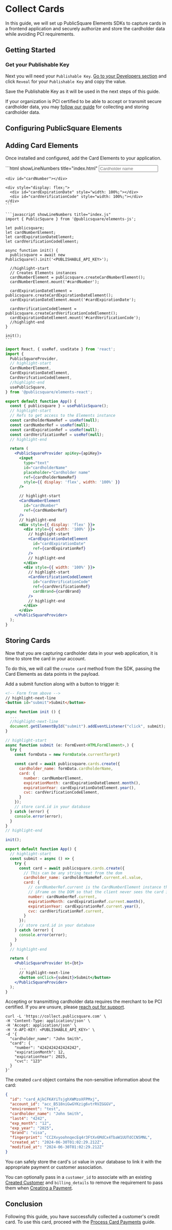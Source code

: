 

# Collect Cards

In this guide, we will set up PublicSquare Elements SDKs to capture cards in a frontend application and securely authorize and store the cardholder data while avoiding PCI requirements.

## Getting Started

<GettingStartedSection />

### Get your Publishable Key

Next you will need your `Publishable Key`. [Go to your Developers section](https://portal.publicsquare.com/developers/api-keys) and click `Reveal` for your `Publishable Key` and copy the value.

<Alert>Save the Publishable Key as it will be used in the next steps of this guide.</Alert>

<Alert type="warning">If your organization is PCI certified to be able to accept or transmit secure cardholder data, you may [follow our guide](/guides/payment-methods/collect-cards?sdk=shell#storing-cards) for collecting and storing cardholder data.</Alert>

## Configuring PublicSquare Elements

<ConfigureElementsSection />

## Adding Card Elements

Once installed and configured, add the Card Elements to your application.

<Tabs className="publicsquare-tabs" queryString="sdk">
  <TabItem value="javascript" label="JavaScript">
    ```html showLineNumbers title="index.html"
    <input
      type="text"
      id="cardholderName"
      placeholder="Cardholder name"
      style={{ display: 'flex', width: '100%' }}
    />

    <div id="cardNumber"></div>

    <div style="display: flex;">
      <div id="cardExpirationDate" style="width: 100%;"></div>
      <div id="cardVerificationCode" style="width: 100%;"></div>
    </div>
    ```

    ```javascript showLineNumbers title="index.js"
    import { PublicSquare } from '@publicsquare/elements-js';

    let publicsquare;
    let cardNumberElement;
    let cardExpirationDateElement;
    let cardVerificationCodeElement;

    async function init() {
      publicsquare = await new PublicSquare().init('<PUBLISHABLE_API_KEY>');

      //highlight-start
      // Creates Elements instances
      cardNumberElement = publicsquare.createCardNumberElement();
      cardNumberElement.mount('#cardNumber');

      cardExpirationDateElement = publicsquare.createCardExpirationDateElement();
      cardExpirationDateElement.mount('#cardExpirationDate');

      cardVerificationCodeElement = publicsquare.createCardVerificationCodeElement();
      cardExpirationDateElement.mount('#cardVerificationCode');
      //highlight-end
    }

    init();
    ```
  </TabItem>

  <TabItem value="react" label="React">

```jsx showLineNumbers title="App.jsx"
import React, { useRef, useState } from 'react';
import {
  PublicSquareProvider,
  // highlight-start
  CardNumberElement,
  CardExpirationDateElement,
  CardVerifcationCodeElement,
  //highlight-end
  usePublicSquare,
} from '@publicsquare/elements-react';

export default function App() {
  const { publicsquare } = usePublicSquare();
  // highlight-start
  // Refs to get access to the Elements instance
  const cardholderNameRef = useRef(null);
  const cardNumberRef = useRef(null);
  const cardExpirationRef = useRef(null);
  const cardVerificationRef = useRef(null);
  // highlight-end

  return (
    <PublicSquareProvider apiKey={apiKey}>
      <input
        type="text"
        id="cardholderName"
        placeholder="Cardholder name"
        ref={cardholderNameRef}
        style={{ display: 'flex', width: '100%' }}
      />

      // highlight-start
      <CardNumberElement
        id="cardNumber"
        ref={cardNumberRef}
      />
      // highlight-end
      <div style={{ display: 'flex' }}>
        <div style={{ width: '100%' }}>
          // highlight-start
          <CardExpirationDateElement
            id="cardExpirationDate"
            ref={cardExpirationRef}
          />
          // highlight-end
        </div>
        <div style={{ width: '100%' }}>
          // highlight-start
          <CardVerificationCodeElement
            id="cardVerificationCode"
            ref={cardVerificationRef}
            cardBrand={cardBrand}
          />
          // highlight-end
        </div>
      </div>
    </PublicSquareProvider>
  );
}
```
  </TabItem>
</Tabs>


## Storing Cards

Now that you are capturing cardholder data in your web application, it is time to store the card in your account.

To do this, we will call the `create card` method from the SDK, passing the Card Elements as data points in the payload.

Add a submit function along with a button to trigger it:

<Tabs className="publicsquare-tabs" queryString="sdk">
  <TabItem value="javascript" label="JavaScript">

```html showLineNumbers title="index.html"
<!-- Form from above -->
// highlight-next-line
<button id="submit">Submit</button>
```

```javascript showLineNumbers title="index.js"
async function init () {
  ...
  //highlight-next-line
  document.getElementById("submit").addEventListener("click", submit);
}

// highlight-start
async function submit (e: FormEvent<HTMLFormElement>,) {
  try {
    const formData = new FormData(e.currentTarget)

    const card = await publicsquare.cards.create({
      cardholder_name: formData.cardholderName,
      card: {
        number: cardNumberElement,
        expirationMonth: cardExpirationDateElement.month(),
        expirationYear: cardExpirationDateElement.year(),
        cvc: cardVerificationCodeElement,
      }
    });
    // store card.id in your database
  } catch (error) {
    console.error(error);
  }
}
// highlight-end

init();
```
  </TabItem>
  <TabItem value="react" label="React">

```jsx showLineNumbers title="App.jsx"
export default function App() {
  // highlight-start
  const submit = async () => {
    try {
      const card = await publicsquare.cards.create({
        // This can be any string text from the dom
        cardholder_name: cardholderNameRef.current.el.value,
        card: {
          // cardNumberRef.current is the CardNumberElement instance that will be decrypted within the secure
          // iFrame on the DOM so that the client never sees the card information.
          number: cardNumberRef.current,
          expirationMonth: cardExpirationRef.current.month(),
          expirationYear: cardExpirationRef.current.year(),
          cvc: cardVerificationRef.current,
        }
      });
      // store card.id in your database
    } catch (error) {
      console.error(error);
    }
  }
  // highlight-end

  return (
    <PublicSquareProvider bt={bt}>
      ...
      // highlight-next-line
      <button onClick={submit}>Submit</button>
    </PublicSquareProvider>
  );
}
```
  </TabItem>
  <TabItem value="shell" label="cURL">

<Alert type="warning">Accepting or transmitting cardholder data requires the merchant to be PCI certified. If you are unsure, please [reach out for support](mailto:support@publicsquare.com).</Alert>

```shell showLineNumbers
curl -L 'https://collect.publicsquare.com' \
-H 'Content-Type: application/json' \
-H 'Accept: application/json' \
-H 'X-API-KEY: <PUBLISHABLE_API_KEY>' \
-d '{
  "cardholder_name": "John Smith",
  "card": {
    "number": "4242424242424242",
    "expirationMonth": 12,
    "expirationYear": 2025,
    "cvc": "123"
  }
}'

```
  </TabItem>
</Tabs>

The created `card` object contains the non-sensitive information about the card:

```json showLineNumbers title="card.json"
{
  "id": "card_AjkCFKAYiTsjghXWMzoXFPMxj",
  "account_id": "acc_B518niGwGYKzig6vtrRVZGGGV",
  "environment": "test",
  "cardholder_name": "John Smith",
  "last4": "4242",
  "exp_month": "12",
  "exp_year": "2025",
  "brand": "visa",
  "fingerprint": "CC2XvyoohnqecEq4r3FtXv6MdCx4TbaW1UUTdCCN5MNL",
  "created_at": "2024-06-30T01:02:29.212Z",
  "modified_at": "2024-06-30T01:02:29.212Z"
}
```

You can safely store the card's `id` value in your database to link it with the appropriate payment or customer association.

You can optionally pass in a `customer_id` to associate with an existing [Created Customer](/api/accounts/create-customer) and `billing_details` to remove the requirement to pass them when [Creating a Payment](/api/financial/create-payment).

## Conclusion

Following this guide, you have successfully collected a customer's credit card. To use this card, proceed with the [Process Card Payments](/guides/payments/process-card-payments) guide.
